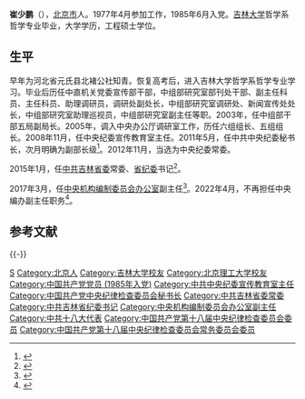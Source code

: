 '''崔少鹏'''（{{bd|1961年|10月||catIdx=Cui崔}}），[[北京市|北京市]]人。1977年4月参加工作，1985年6月入党。[[吉林大学|吉林大学]]哲学系哲学专业毕业，大学学历，工程硕士学位。

== 生平 ==
早年为河北省元氏县北褚公社知青。恢复高考后，进入吉林大学哲学系哲学专业学习。毕业后历任中直机关党委宣传部干部，中组部研究室部刊处干部、副主任科员、主任科员、助理调研员，调研处副处长，中组部研究室调研处、新闻宣传处处长，中组部研究室助理巡视员，中组部研究室副主任等职。2003年，任中组部干部五局副局长。2005年，调入中央办公厅调研室工作，历任六组组长、五组组长。2008年11月，任中央纪委宣传教育室主任。2011年5月，任中共中央纪委秘书长，次月明确为副部长级<ref>{{cite news |title = 崔少鹏同志简历 |url = http://www.mos.gov.cn/xxgk/ldbz/csp/201307/t20130719_6830.html |accessdate = 2013-11-30 |publisher = 中纪委 |archive-url = https://web.archive.org/web/20131203003121/http://www.mos.gov.cn/xxgk/ldbz/csp/201307/t20130719_6830.html |archive-date = 2013-12-03 |dead-url = yes }}</ref>。2012年11月，当选为中央纪委常委。

2015年1月，任[[中共吉林省委|中共吉林省委]]常委、[[中共吉林省纪委|省纪委]]书记<ref>{{Cite web |url=http://politics.people.com.cn/n/2015/0117/c1001-26402364.html |title=中纪委常委崔少鹏任吉林省委常委、省纪委书记 |access-date=2015-01-17 |archive-date=2016-03-04 |archive-url=https://web.archive.org/web/20160304053634/http://politics.people.com.cn/n/2015/0117/c1001-26402364.html |dead-url=no }}</ref>。

2017年3月，任[[中央机构编制委员会办公室|中央机构编制委员会办公室]]副主任<ref>{{cite news|title=吉林省委常委、纪委书记崔少鹏调任中央编办副主任|url=http://www.thepaper.cn/newsDetail_forward_1645547|accessdate=2017-03-22|newspaper=澎湃新闻|archive-date=2018-01-05|archive-url=https://web.archive.org/web/20180105041009/http://www.thepaper.cn/newsDetail_forward_1645547|dead-url=no}}</ref>。2022年4月，不再担任中央编办副主任职务<ref>{{Cite web|title=李小新任中央编办主任 张雅林任副主任|url=http://district.ce.cn/newarea/sddy/202204/30/t20220430_37546625.shtml|publisher=中国经济网|accessdate=2022-05-02|archive-date=2022-05-02|archive-url=https://web.archive.org/web/20220502193252/http://district.ce.cn/newarea/sddy/202204/30/t20220430_37546625.shtml}}</ref>。

== 参考文献 ==
{{Reflist|2}}

{{-}}
{{start box}}
{{s-ppo|cpc}}
{{s-before|[[陈伦_(1953年)|陈伦]]}}
{{s-title|[[中国共产党吉林省纪律检查委员会|中国共产党吉林省纪律检查委员会]]书记|2015年1月－2017年3月}}
{{s-after|[[陶治国|陶治国]]}}
{{s-before|[[吴玉良_(1952年)|吴玉良]]}}
{{s-title|[[中国共产党中央纪律检查委员会|中国共产党中央纪律检查委员会]]秘书长|2011年5月－2015年1月}}
{{s-after|[[杨晓超|杨晓超]]}}
{{end box}}

{{DEFAULTSORT:Cui崔}}
[[Category:崔姓|S]]
[[Category:北京人|Category:北京人]]
[[Category:吉林大学校友|Category:吉林大学校友]]
[[Category:北京理工大学校友|Category:北京理工大学校友]]
[[Category:中国共产党党员_(1985年入党)|Category:中国共产党党员 (1985年入党)]]
[[Category:中共中央纪委宣传教育室主任|Category:中共中央纪委宣传教育室主任]]
[[Category:中国共产党中央纪律检查委员会秘书长|Category:中国共产党中央纪律检查委员会秘书长]]
[[Category:中共吉林省委常委|Category:中共吉林省委常委]]
[[Category:中共吉林省纪委书记|Category:中共吉林省纪委书记]]
[[Category:中央机构编制委员会办公室副主任|Category:中央机构编制委员会办公室副主任]]
[[Category:中共十八大代表|Category:中共十八大代表]]
[[Category:中国共产党第十八届中央纪律检查委员会委员|Category:中国共产党第十八届中央纪律检查委员会委员]]
[[Category:中国共产党第十八届中央纪律检查委员会常务委员会委员|Category:中国共产党第十八届中央纪律检查委员会常务委员会委员]]